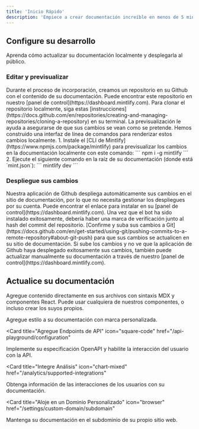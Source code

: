```yaml
---
title: 'Inicio Rápido'
description: 'Empiece a crear documentación increíble en menos de 5 minutos'
---
```


## Configure su desarrollo

Aprenda cómo actualizar su documentación localmente y desplegarla al público.

### Editar y previsualizar

<AccordionGroup>
  <Accordion icon="github" title="Clone su documentación localmente">
    Durante el proceso de incorporación, creamos un repositorio en su Github con
    el contenido de su documentación. Puede encontrar este repositorio en nuestro
    [panel de control](https://dashboard.mintlify.com). Para clonar el repositorio
    localmente, siga estas
    [instrucciones](https://docs.github.com/en/repositories/creating-and-managing-repositories/cloning-a-repository)
    en su terminal.
  </Accordion>
  <Accordion icon="rectangle-terminal" title="Previsualizar cambios">
    La previsualización le ayuda a asegurarse de que sus cambios se vean como se pretende. Hemos construido una
    interfaz de línea de comandos para renderizar estos cambios localmente. 1. Instale el
    [CLI de Mintlify](https://www.npmjs.com/package/mintlify) para previsualizar los
    cambios en la documentación localmente con este comando: ``` npm i -g mintlify ```
    2. Ejecute el siguiente comando en la raíz de su documentación (donde
    está `mint.json`): ``` mintlify dev ```
  </Accordion>
</AccordionGroup>

### Despliegue sus cambios

<AccordionGroup>

<Accordion icon="message-bot" title="Instale nuestra aplicación de Github">
  Nuestra aplicación de Github despliega automáticamente sus cambios en el sitio de documentación,
  por lo que no necesita gestionar los despliegues por su cuenta. Puede encontrar el enlace para instalar en
  su [panel de control](https://dashboard.mintlify.com). Una vez que el bot ha sido
  instalado exitosamente, debería haber una marca de verificación junto al hash del commit
  del repositorio.
</Accordion>
<Accordion icon="rocket" title="Suba sus cambios">
  [Confirme y suba sus cambios a
  Git](https://docs.github.com/en/get-started/using-git/pushing-commits-to-a-remote-repository#about-git-push)
  para que sus cambios se actualicen en su sitio de documentación. Si sube los cambios y no ve que
  la aplicación de Github haya desplegado exitosamente sus cambios, también puede actualizar
  manualmente su documentación a través de nuestro [panel de control](https://dashboard.mintlify.com).
</Accordion>

</AccordionGroup>

## Actualice su documentación

Agregue contenido directamente en sus archivos con sintaxis MDX y componentes React. Puede usar cualquiera de nuestros componentes, o incluso crear los suyos propios.

<CardGroup>

<Card title="Estilice Su Documentación" icon="paintbrush" href="/settings/global">
  Agregue estilo a su documentación con marca personalizada.
</Card>

<Card
  title="Agregue Endpoints de API"
  icon="square-code"
  href="/api-playground/configuration"
>
  Implemente su especificación OpenAPI y habilite la interacción del usuario con la API.
</Card>

<Card
  title="Integre Análisis"
  icon="chart-mixed"
  href="/analytics/supported-integrations"
>
  Obtenga información de las interacciones de los usuarios con su documentación.
</Card>

<Card
  title="Aloje en un Dominio Personalizado"
  icon="browser"
  href="/settings/custom-domain/subdomain"
>
  Mantenga su documentación en el subdominio de su propio sitio web.
</Card>

</CardGroup>